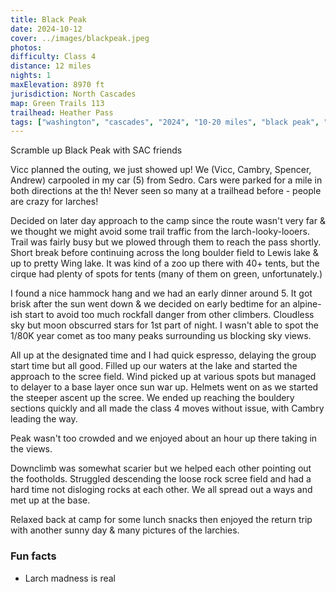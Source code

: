 ```yaml
---
title: Black Peak
date: 2024-10-12
cover: ../images/blackpeak.jpeg
photos:
difficulty: Class 4
distance: 12 miles
nights: 1
maxElevation: 8970 ft
jurisdiction: North Cascades
map: Green Trails 113
trailhead: Heather Pass
tags: ["washington", "cascades", "2024", "10-20 miles", "black peak", "scramble", "class 4", "north cascades", "heather pass", "lewis lake", "wing lake", "larches"]
---
```


Scramble up Black Peak with SAC friends

Vicc planned the outing, we just showed up!  We (Vicc, Cambry, Spencer, Andrew)
carpooled in my car (5) from Sedro.
Cars were parked for a mile in both directions at the th!  Never seen so many
at a trailhead before - people are crazy for larches!

Decided on later day approach to the camp since the route wasn't very far & we 
thought we might avoid some trail traffic from the larch-looky-looers.  Trail
was fairly busy but we plowed through them to reach the pass shortly.  Short
break before continuing across the long boulder field to Lewis lake & up to 
pretty Wing lake.  It was kind of a zoo up there with 40+ tents, but the cirque
had plenty of spots for tents (many of them on green, unfortunately.)

I found a nice hammock hang and we had an early dinner around 5.  It got brisk 
after the sun went down & we decided on early bedtime for an alpine-ish start
to avoid too much rockfall danger from other climbers.  Cloudless sky but moon
obscurred stars for 1st part of night.  I wasn't able to spot the 1/80K year comet
as too many peaks surrounding us blocking sky views.

All up at the designated time and I had quick espresso, delaying the group start
time but all good.  Filled up our waters at the lake and started the approach to
the scree field.  Wind picked up at various spots but managed to delayer to a
base layer once sun war up.  Helmets went on as we started the steeper ascent up
the scree.  We ended up reaching the bouldery sections quickly and all made the 
class 4 moves without issue, with Cambry leading the way.

Peak wasn't too crowded and we enjoyed about an hour up there taking in the views.

Downclimb was somewhat scarier but we helped each other pointing out the footholds.
Struggled descending the loose rock scree field and had a hard time not disloging
rocks at each other.  We all spread out a ways and met up at the base.

Relaxed back at camp for some lunch snacks then enjoyed the return trip with
another sunny day & many pictures of the larchies.

### Fun facts

- Larch madness is real
